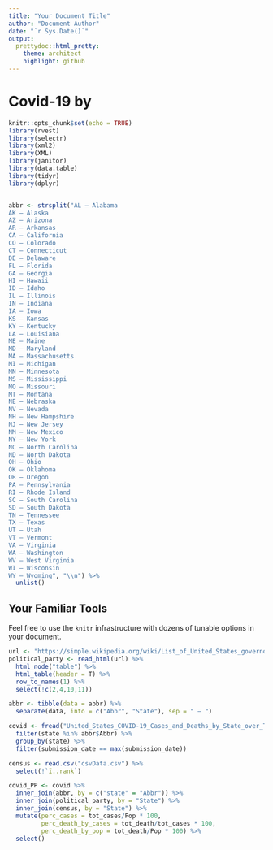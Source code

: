 ```yaml
---
title: "Your Document Title"
author: "Document Author"
date: "`r Sys.Date()`"
output:
  prettydoc::html_pretty:
    theme: architect
    highlight: github
---
```


# Covid-19 by 
```r
knitr::opts_chunk$set(echo = TRUE)
library(rvest)
library(selectr)
library(xml2)
library(XML)
library(janitor)
library(data.table)
library(tidyr)
library(dplyr)


abbr <- strsplit("AL – Alabama
AK – Alaska
AZ – Arizona
AR – Arkansas
CA – California
CO – Colorado
CT – Connecticut
DE – Delaware
FL – Florida
GA – Georgia
HI – Hawaii
ID – Idaho
IL – Illinois
IN – Indiana
IA – Iowa
KS – Kansas
KY – Kentucky
LA – Louisiana
ME – Maine
MD – Maryland
MA – Massachusetts
MI – Michigan
MN – Minnesota
MS – Mississippi
MO – Missouri
MT – Montana
NE – Nebraska
NV – Nevada
NH – New Hampshire
NJ – New Jersey
NM – New Mexico
NY – New York
NC – North Carolina
ND – North Dakota
OH – Ohio
OK – Oklahoma
OR – Oregon
PA – Pennsylvania
RI – Rhode Island
SC – South Carolina
SD – South Dakota
TN – Tennessee
TX – Texas
UT – Utah
VT – Vermont
VA – Virginia
WA – Washington
WV – West Virginia
WI – Wisconsin
WY – Wyoming", "\\n") %>%
  unlist()
```

## Your Familiar Tools

Feel free to use the `knitr` infrastructure with dozens of tunable options in
your document.

```r
url <- "https://simple.wikipedia.org/wiki/List_of_United_States_governors"
political_party <- read_html(url) %>%
  html_node("table") %>%
  html_table(header = T) %>%
  row_to_names(1) %>%
  select(!c(2,4,10,11))
```

```r
abbr <- tibble(data = abbr) %>%
  separate(data, into = c("Abbr", "State"), sep = " – ")

```

```r
covid <- fread("United_States_COVID-19_Cases_and_Deaths_by_State_over_Time.csv") %>%
  filter(state %in% abbr$Abbr) %>%
  group_by(state) %>%
  filter(submission_date == max(submission_date))

```

```r
census <- read.csv("csvData.csv") %>%
  select(!`ï..rank`)

```


```r
covid_PP <- covid %>%
  inner_join(abbr, by = c("state" = "Abbr")) %>%
  inner_join(political_party, by = "State") %>%
  inner_join(census, by = "State") %>%
  mutate(perc_cases = tot_cases/Pop * 100,
         perc_death_by_cases = tot_death/tot_cases * 100,
         perc_death_by_pop = tot_death/Pop * 100) %>%
  select()
  
  

```